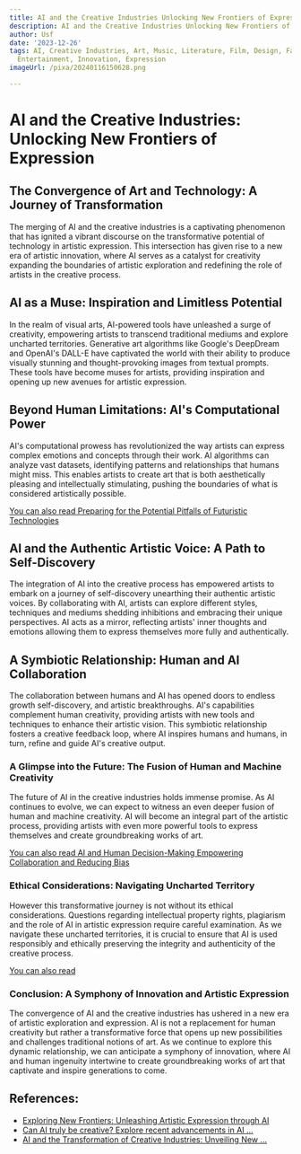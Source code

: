 ```yaml
---
title: AI and the Creative Industries Unlocking New Frontiers of Expression
description: AI and the Creative Industries Unlocking New Frontiers of Expression
author: Usf
date: '2023-12-26'
tags: AI, Creative Industries, Art, Music, Literature, Film, Design, Fashion, Architecture,
  Entertainment, Innovation, Expression
imageUrl: /pixa/20240116150628.png

---
```

# AI and the Creative Industries: Unlocking  New  Frontiers of Expression

## The Convergence of Art and Technology: A  Journey of Transformation

The merging of AI and the creative industries is a captivating  phenomenon that has ignited a vibrant discourse on the transformative potential of technology in artistic expression. This intersection has  given rise to a new era of artistic innovation, where AI serves as a catalyst for creativity expanding the boundaries of artistic exploration and redefining the  role of artists in the creative process.

## AI as a Muse: Inspiration and Limitless Potential

In the realm of visual arts, AI-powered tools have  unleashed a  surge of creativity,  empowering  artists to transcend traditional mediums and explore uncharted territories. Generative art algorithms like  Google's DeepDream and  OpenAI's DALL-E have captivated the  world with  their ability to produce visually stunning and thought-provoking images  from textual prompts. These tools have become muses for artists, providing inspiration and opening up new  avenues  for artistic expression.

## Beyond  Human Limitations: AI's Computational Power

AI's computational prowess has revolutionized the way artists can express complex emotions and concepts through their work. AI algorithms  can analyze vast datasets, identifying patterns and relationships  that humans  might miss. This enables artists to create  art that is both aesthetically pleasing and intellectually stimulating, pushing the boundaries of what  is considered artistically possible.

[You can also read Preparing for the Potential Pitfalls of Futuristic Technologies](Preparing%20for%20the%20Potential%20Pitfalls%20of%20Futuristic%20Technologies)


## AI and the Authentic Artistic Voice: A Path to Self-Discovery

The integration of AI into the creative process has empowered artists to embark on a journey of self-discovery unearthing their authentic artistic voices.  By collaborating with AI, artists can explore different styles,  techniques and mediums shedding inhibitions and embracing their unique  perspectives. AI acts as a mirror, reflecting artists' inner thoughts and emotions allowing  them to  express themselves more fully and authentically.

## A  Symbiotic Relationship: Human and AI Collaboration

The collaboration between humans and AI has opened doors to endless growth  self-discovery, and artistic breakthroughs. AI's capabilities complement human creativity, providing artists with  new tools and techniques to enhance  their artistic vision. This symbiotic relationship fosters a creative  feedback loop, where AI inspires humans and humans,  in turn, refine and guide  AI's creative output.

### A Glimpse into the  Future: The Fusion of Human and Machine  Creativity

The  future of AI in the creative  industries holds immense promise. As AI continues to evolve, we can expect to witness an even deeper fusion of human and  machine creativity. AI will become an integral part of the artistic  process, providing  artists with even more powerful tools to express themselves and create groundbreaking works of art.

[You can also read AI and Human Decision-Making Empowering Collaboration and Reducing  Bias](AI%20and%20Human%20Decision-Making%20Empowering%20Collaboration%20and%20Reducing%20Bias)


### Ethical  Considerations: Navigating Uncharted Territory

However this transformative journey  is not without its  ethical considerations. Questions regarding  intellectual property rights, plagiarism and the role of AI in artistic  expression require careful examination. As we navigate these uncharted territories, it  is crucial to ensure that AI is used responsibly and ethically preserving the integrity and authenticity of the creative process.

[You can also read ]()


### Conclusion: A Symphony of  Innovation and Artistic  Expression

The convergence of AI and the creative industries has ushered in a new era of artistic exploration and expression. AI is  not a  replacement for  human creativity but rather a transformative force that opens up new possibilities and  challenges traditional notions of art. As we continue to explore this dynamic relationship, we can anticipate a symphony of innovation, where AI and human ingenuity intertwine to create  groundbreaking works of  art that captivate  and inspire generations to come.

## References:
- [Exploring New Frontiers: Unleashing Artistic Expression through AI](https://www.linkedin.com/pulse/exploring-new-frontiers-unleashing-artistic-through-ai-michtavy)
- [Can AI truly be creative? Explore recent advancements in AI ...](https://medium.com/@yagnesh.pandya/can-ai-truly-be-creative-explore-recent-advancements-in-ai-generated-art-music-and-literature-1ad152f44ac7)
- [AI and the Transformation of Creative Industries: Unveiling New ...](https://www.linkedin.com/pulse/ai-transformation-creative-industries-unveiling-bnoff)
